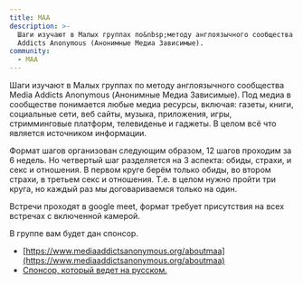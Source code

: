```yaml
---
title: MAA
description: >-
  Шаги изучают в Малых группах по&nbsp;методу англоязычного сообщества Media
  Addicts Anonymous (Анонимные Медиа Зависимые). 
community:
  - MAA
---
```

Шаги изучают в Малых группах по методу англоязычного сообщества Media Addicts Anonymous (Анонимные Медиа Зависимые). Под медиа в сообществе понимается любые медиа ресурсы, включая: газеты, книги, социальные сети, веб сайты, музыка, приложения, игры, стримминговые платформ, телевиденье и гаджеты. В целом всё что является источником информации.

Формат шагов организован следующим образом, 12 шагов проходим за 6 недель. Но четвертый шаг разделяется на 3 аспекта: обиды, страхи, и секс и отношения. В первом круге берём только обиды, во втором страхи, в третьем секс и отношения. Т.е. в целом нужно пройти три круга, но каждый раз мы договариваемся только на один.

Встречи проходят в google meet, формат требует присутствия на всех встречах с включенной камерой. 

В группе вам будет дан спонсор.

* [https://www.mediaaddictsanonymous.org/aboutmaa](https://www.mediaaddictsanonymous.org/aboutmaa)
* [Спонсор, который ведет на русском.](https://t.me/Si001)
